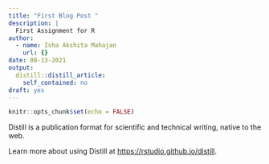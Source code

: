 ```yaml
---
title: "First Blog Post "
description: |
  First Assignment for R 
author:
  - name: Isha Akshita Mahajan
    url: {}
date: 08-13-2021
output:
  distill::distill_article:
    self_contained: no
draft: yes
---
```



```r
knitr::opts_chunk$set(echo = FALSE)
```

Distill is a publication format for scientific and technical writing, native to the web.

Learn more about using Distill at <https://rstudio.github.io/distill>.



